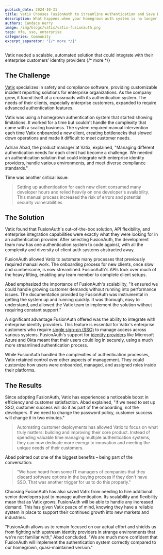 ```yaml
---
publish_date: 2024-10-31 
title: Vatix Chooses FusionAuth to Streamline Authentication and Save Developer Resources
description: What happens when your homegrown auth system is no longer sustainable?
authors: Candace Werry
image: /img/blogs/vatix/vatix-fusionauth.png
tags: mfa, sso, enterprise
categories: Community
excerpt_separator: "{/* more */}"
---
```


Vatix needed a scalable, automated solution that could integrate with their enterprise customers' identity providers
{/* more */}
## The Challenge

[Vatix](https://vatix.com/) specializes in safety and compliance software, providing customizable incident reporting solutions for enterprise organizations. As the company grew, it found itself at a crossroads with its authentication system. The needs of their clients, especially enterprise customers, expanded to require advanced authentication features.

Vatix was using a homegrown authentication system that started showing limitations. It worked for a time but couldn't handle the complexity that came with a scaling business. The system required manual intervention each time Vatix onboarded a new client, creating bottlenecks that slowed down operations and made it difficult to meet customer needs.

Adrian Abad, the product manager at Vatix, explained, "Managing different authentication needs for each client had become a challenge. We needed an authentication solution that could integrate with enterprise identity providers, handle various environments, and meet diverse compliance standards."

Time was another critical issue:

>Setting up authentication for each new client consumed many developer hours and relied heavily on one developer's availability. This manual process increased the risk of errors and potential security vulnerabilities.

## The Solution

Vatix found that FusionAuth's out-of-the-box solution, API flexibility, and enterprise integration capabilities were exactly what they were looking for in an authentication provider. After selecting FusionAuth, the development team now has one authentication system to code against, with all the complexity and diversity of client auth systems abstracted away.

FusionAuth allowed Vatix to automate many processes that previously required manual work. The onboarding process for new clients, once slow and cumbersome, is now streamlined. FusionAuth's APIs took over much of the heavy lifting, enabling any team member to complete client setups.

Abad emphasized the importance of FusionAuth's scalability, "It ensured we could handle growing customer demands without running into performance issues. The documentation provided by FusionAuth was instrumental in getting the system up and running quickly. It was thorough, easy to understand, and allowed the Vatix team to implement the solution without requiring constant support."

A significant advantage FusionAuth offered was the ability to integrate with enterprise identity providers. This feature is essential for Vatix's enterprise customers who require [single sign-on (SSO)](/articles/authentication/how-sso-works) to manage access across various systems. FusionAuth's support for [identity providers](/docs/lifecycle/authenticate-users/identity-providers/) like Microsoft Azure and Okta meant that their users could log in securely, using a much more streamlined authentication process.

While FusionAuth handled the complexities of authentication processes, Vatix retained control over other aspects of management. They could customize how users were onboarded, managed, and assigned roles inside their platforms.

## The Results

Since adopting FusionAuth, Vatix has experienced a noticeable boost in efficiency and customer satisfaction. Abad explained, "If we need to set up SSO, customer success will do it as part of the onboarding, not the developers. If we need to change the password policy, customer success will change it in two minutes."

>Automating customer deployments has allowed Vatix to focus on what truly matters: building and improving their core product. Instead of spending valuable time managing multiple authentication systems, they can now dedicate more energy to innovation and meeting the unique needs of their customers.

Abad pointed out one of the biggest benefits – being part of the conversation:

>"We have heard from some IT managers of companies that they discard software options in the buying process if they don't have SSO. That was another trigger for us to do this properly."

Choosing FusionAuth has also saved Vatix from needing to hire additional senior developers just to manage authentication. Its scalability and flexibility mean that as Vatix grows, FusionAuth will be able to handle any increased demand. This has given Vatix peace of mind, knowing they have a reliable system in place to support their continued growth into new markets and industries.

"FusionAuth allows us to remain focused on our actual effort and shields us from fighting with upstream identity providers in strange environments that we're not familiar with," Abad concluded. "We are much more confident that FusionAuth will implement the authentication system correctly compared to our homegrown, quasi-maintained version."
